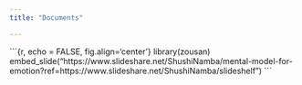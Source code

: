 ```yaml
---
title: "Documents"

---
```



\`\`\`{r, echo = FALSE, fig.align='center'}
library(zousan)
embed_slide("https://www.slideshare.net/ShushiNamba/mental-model-for-emotion?ref=https://www.slideshare.net/ShushiNamba/slideshelf")
\`\`\`